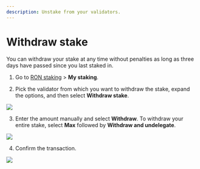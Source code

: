 ```yaml
---
description: Unstake from your validators.
---
```



# Withdraw stake
You can withdraw your stake at any time without penalties as
long as three days have passed since you last staked in.

1. Go to [RON staking](https://app.roninchain.com/staking) >
**My staking**.

2. Pick the validator from which you want to withdraw the stake,
expand the options, and then select **Withdraw stake**.
<img src={stepOne} width={1440} />

3. Enter the amount manually and select **Withdraw**.
To withdraw your entire stake, select **Max**
followed by **Withdraw and undelegate**.
<img src={stepTwo} width={400} />

4. Confirm the transaction.
<img src={stepThree} width={400} />
